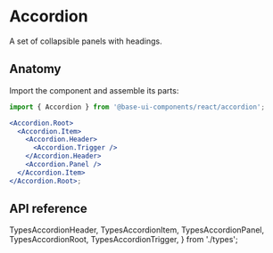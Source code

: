 # Accordion

<Subtitle>A set of collapsible panels with headings.</Subtitle>
<Meta
  name="description"
  content="A high-quality, unstyled React accordion component that displays a set of collapsible panels with headings."
/>


<DemoAccordionHero />

## Anatomy

Import the component and assemble its parts:

```jsx title="Anatomy"
import { Accordion } from '@base-ui-components/react/accordion';

<Accordion.Root>
  <Accordion.Item>
    <Accordion.Header>
      <Accordion.Trigger />
    </Accordion.Header>
    <Accordion.Panel />
  </Accordion.Item>
</Accordion.Root>;
```

## API reference

  TypesAccordionHeader,
  TypesAccordionItem,
  TypesAccordionPanel,
  TypesAccordionRoot,
  TypesAccordionTrigger,
} from './types';

<TypesAccordionRoot />
<TypesAccordionItem />
<TypesAccordionHeader />
<TypesAccordionTrigger />
<TypesAccordionPanel />
